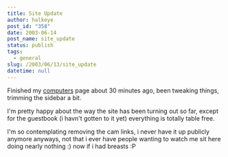 ```yaml
---
title: Site Update
author: halkeye
post_id: "358"
date: 2003-06-14
post_name: site_update
status: publish
tags:
  - general
slug: /2003/06/13/site_update
datetime: null
---
```


Finished my [computers](/computers/) page about 30 minutes ago, been tweaking things, trimming the sidebar a bit.

I'm pretty happy about the way the site has been turning out so far, except for the guestbook (i havn't gotten to it yet) everything is totally table free.

I'm so contemplating removing the cam links, i never have it up publicly anymore anyways, not that i ever have people wanting to watch me sit here doing nearly nothing :) now if i had breasts :P
